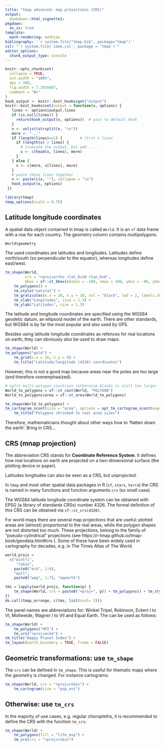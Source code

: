 ```yaml
---
title: "tmap advanced: map projections (CRS)"
output: 
  bookdown::html_vignette2:
pkgdown:
  as_is: true
template:
  math-rendering: mathjax
bibliography: '`r system.file("tmap.bib", package="tmap")`'
csl: "`r system.file('ieee.csl', package = 'tmap')`"
editor_options: 
  chunk_output_type: console
---
```


```r
knitr::opts_chunk$set(
  collapse = TRUE,
  out.width = "100%",
  dpi = 300,
  fig.width = 7.2916667,
  comment = "#>"
)
hook_output <- knitr::knit_hooks$get("output")
knitr::knit_hooks$set(output = function(x, options) {
   lines <- options$output.lines
   if (is.null(lines)) {
     return(hook_output(x, options))  # pass to default hook
   }
   x <- unlist(strsplit(x, "\n"))
   more <- "..."
   if (length(lines)==1) {        # first n lines
     if (length(x) > lines) {
       # truncate the output, but add ....
       x <- c(head(x, lines), more)
     }
   } else {
     x <- c(more, x[lines], more)
   }
   # paste these lines together
   x <- paste(c(x, ""), collapse = "\n")
   hook_output(x, options)
 })

```


```r
library(tmap)
tmap_options(scale = 0.75)
```



## Latitude longitude coordinates

A spatial data object contained in tmap is called `World`. It is an `sf` data frame with a row for each country. The geometry column contains multipolygons:


```r
World$geometry
```

The used coordinates are latitudes and longitudes. Latitudes define north/south (so perpendicular to the equator), whereas longitudes define east/west.

```r
tm_shape(World, 
		 crs = "+proj=ortho +lat_0=20 +lon_0=0", 
		 bbox = sf::st_bbox(c(xmin = -180, xmax = 180, ymin = -90, ymax = 90), crs = 4326)) +
	tm_polygons() +
	tm_style("natural") + 
	tm_graticules(n.x = 20, n.y = 10, col = "black", lwd = 2, labels.show = FALSE) +
	tm_xlab("Longitudes", size = 1.3) +
	tm_ylab("Latitudes", size = 1.3)
```


The latitude and longitude coordinates are specified using the WGS84 geodetic datum, an ellipsoid model of the earth. There are other standards, but WGS84 is by far the most popular and also used by GPS.

Besides using latitude longitude coordinates as refences for real locations on earth, they can obviously also be used to draw maps:

```r
tm_shape(World) +
tm_polygons("gold") +
	tm_grid(n.x = 16, n.y = 8) +
	tm_title("Latitude/longitude (4326) coordinates")
```



However, this is not a good map because areas near the poles are too large (and therefore overemphasized).

```r
# split multi-polygon countries (otherwise Alaska is still too large)
World_to_polygons = sf::st_cast(World, "POLYGON")
World_to_polygons$area = sf::st_area(World_to_polygons)

tm_shape(World_to_polygons) +
tm_cartogram_ncont(size = "area", options = opt_tm_cartogram_ncont(expansion = 0.4)) +
	tm_title("Polygons shrinked to real area sizes")
```


Therefore, mathematicians thought about other ways how to 'flatten down the earth'. Bring in CRS... 



## CRS (mnap projection)

The abbreviation CRS stands for **Coordinate Reference System**. It defines how real locations on earth are projected on a two-dimensional surface (the plotting device or paper).

Latitudes longitudes can also be seen as a CRS, but *unprojected*.

In `tmap` and most other spatial data packages in R (`sf`, `stars`, `terra`) the CRS is named in many functions and function arguments `crs` (so small case).

The WGS84 latitude longitude coordinate system can be obtained with EPSG (a library of standards CRSs) number 4326. The formal definition of this CRS can be obtained via `sf::st_crs(4326)`.

For world maps there are several map projections that are useful: plotted areas are (almost) proportional to the real areas, while the polygon shapes are not distorted too much. These projections, belong to the family of "pseudo-cylindrical" projections (see https://r-tmap.github.io/tmap-book/geodata.html#crs
). Some of these have been widely used in cartography for decades, e.g. in The Times Atlas of The World.



```r
world_projs = 
  c("wintri", 
     "robin", 
    paste0("eck", 1:6), 
    "moll", 
    paste0("wag", 1:7), "eqearth")

tms = lapply(world_projs, function(p) {
	tm_shape(World, crs = paste0("+proj=", p)) + tm_polygons() + tm_style("natural") + tm_layout(panel.labels = p)
})
do.call(tmap_arrange, c(tms, list(ncol= 3)))
```

The panel names are abbreviations for: Winkel Tripel, Robinson, Eckert I to VI, Mollweide, Wagner I to VII and Equal Earth.
The can be used as follows:

```r
tm_shape(World) +
	tm_polygons("HPI") +
	tm_crs("+proj=eck4") +
tm_title("Happy Planet Index") +
tm_layout(earth_boundary = TRUE, frame = FALSE)
```



## Geometric transformations: use `tm_shape`

The `crs` can be defined in `tm_shape`. This is useful for thematic maps where the geometry is changed. For instance cartograms:

```r
tm_shape(World, crs = "+proj=robin") +
	tm_cartogram(size = "pop_est")
```

## Otherwise: use `tm_crs`

In the majority of use cases, e.g. regular choropleths, it is recommended to define the CRS with the function `tm_crs`:

```r
tm_shape(World) +
	tm_polygons(fill = "life_exp") +
	tm_crs(crs = "+proj=robin")
```
